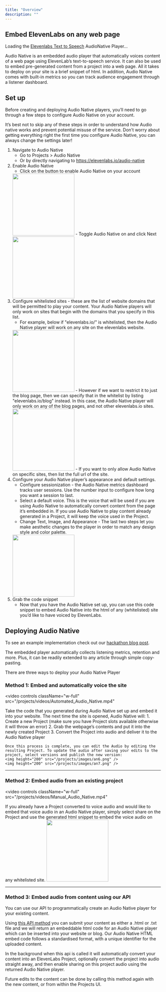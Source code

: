 ```yaml
---
title: "Overview"
description: ""
---
```


## Embed ElevenLabs on any web page


<div id="elevenlabs-audionative-widget" data-height="90" data-width="100%" data-frameBorder="no" data-scrolling="no" data-publicUserId="8cb6f91dbb1d1b891d2cde8e21c96378281280fd9dac76faac4c7502f022075a" data-playerUrl="https://elevenlabs.io/player/index.html" data-small="True" data-textColor="rgba(0, 0, 0, 1.0)" data-backgroundColor="rgba(255, 255, 255, 1.0)" >Loading the <a href="https://elevenlabs.io/text-to-speech" target="_blank" rel="noopener">Elevenlabs Text to Speech</a> AudioNative Player...</div>
<script src="https://elevenlabs.io/player/audioNativeHelper.js" type="text/javascript"></script>

Audio Native is an embedded audio player that automatically voices content of a web page using ElevenLab’s text-to-speech service. It can also be used to embed pre-generated content from a project into a web page. All it takes to deploy on your site is a brief snippet of html. In addition, Audio Native comes with built-in metrics so you can track audience engagement through a listener dashboard.

## Set up
Before creating and deploying Audio Native players, you’ll need to go through a few steps to configure Audio Native on your account.

It’s best not to skip any of these steps in order to understand how Audio native works and prevent potential misuse of the service. Don’t worry about getting everything right the first time you configure Audio Native, you can always change the settings later!

1. Navigate to Audio Native
    - Go to Projects > Audio Native
    -  Or by directly navigating to https://elevenlabs.io/audio-native
2. Enable Audio Native
    -  Click on the button to enable Audio Native on your account
    <img height="200" src="/projects/images/an1.png" />
    -  Toggle Audio Native on and click Next
    <img height="200" src="/projects/images/an2.png" />
3. Configure whitelisted sites - these are the list of website domains that will be permitted to play your content. Your Audio Native players will only work on sites that begin with the domains that you specify in this list.
    -  For example, below if "elevenlabs.io/" is whitelisted, then the Audio Native player will work on any site on the elevenlabs website. 
    <img height="200" src="/projects/images/an3.png" />
    -  However if we want to restrict it to just the blog page, then we can specify that in the whitelist by listing "elevenlabs.io/blog" instead. In this case, the Audio Native player will only work on any of the blog pages, and not other elevenlabs.io sites.
    <img height="200" src="/projects/images/an4.png" />
    -  If you want to only allow Audio Native on specific sites, then list the full url of the site.
4. Configure your Audio Native player’s appearance and default settings.
    -  Configure sessionization - the Audio Native metrics dashboard tracks user sessions. Use the number input to configure how long you want a session to last.
    -  Select a default voice. This is the voice that will be used if you are using Audio Native to automatically convert content from the page it’s embedded in. If you use Audio Native to play content already generated in a Project, it will keep the voice used in the Project.
    -  Change Text, Image, and Appearance - The last two steps let you make aesthetic changes to the player in order to match any design style and color palette.
    <img height="200" src="/projects/images/an5.png" />
5. Grab the code snippet 
    -  Now that you have the Audio Native set up, you can use this code snippet to embed Audio Native into the html of any (whitelisted) site you’d like to have voiced by ElevenLabs.


## Deploying Audio Native
To see an example implementation check out our [hackathon blog post](https://elevenlabs.io/speech-synthesis).

The embedded player automatically collects listening metrics, retention and more. Plus, it can be readily extended to any article through simple copy-pasting.

There are three ways to deploy your Audio Native Player
### Method 1: Embed and automatically voice the site
<video
  controls
  className="w-full"
  src="/projects/videos/Automated_Audio_Native.mp4"
></video>

Take the code that you generated during Audio Native set up and embed it into your website. The next time the site is opened, Audio Native will:
    1. Create a new Project (make sure you have Project slots available otherwise it will throw an error)
    2. Grab the webpage’s contents and put it into the newly created Project
    3. Convert the Project into audio and deliver it to the Audio Native player
    
    Once this process is complete, you can edit the Audio by editing the resulting Project. To update the audio after saving your edits to the project, select versions and publish the new version:
    <img height="200" src="/projects/images/an6.png" />
    <img height="200" src="/projects/images/an7.png" />

---

### Method 2: Embed audio from an existing project 
<video
  controls
  className="w-full"
  src="/projects/videos/Manual_Audio_Native.mp4"
></video>
If you already have a Project converted to voice audio and would like to embed that voice audio in an Audio Native player, simply select share on the Project and use the generated html snippet to embed the voice audio on any whitelisted site.
<img height="200" src="/projects/images/an8.png" />

---

### Method 3: Embed audio from content using our API

You can use our API to programmatically create an Audio Native player for your existing content. 

Using [this API method](https://elevenlabs.io/docs/api-reference/creates-audionative-enabled-project) you can submit your content as either a .html or .txt file and we will return an embeddable html code for an Audio Native player which can be inserted into your website or blog. Our Audio Native HTML embed code follows a standardised format, with a unique identifier for the uploaded content.

In the background when this api is called it will automatically convert your content into an ElevenLabs Project, optionally convert the project into audio straight away, and then enable sharing on this project audio using the returned Audio Native player.

Future edits to the content can be done by calling this method again with the new content, or from within the Projects UI.
